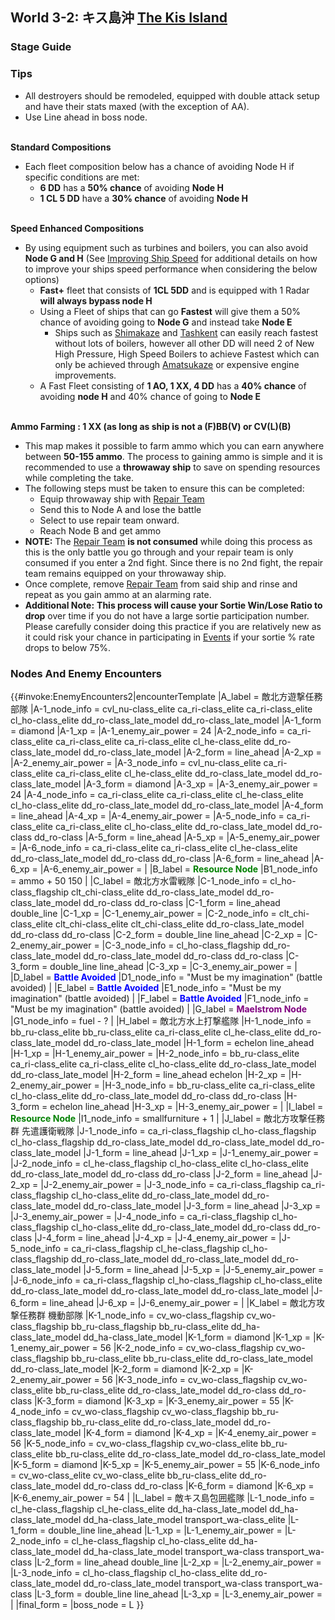 ==World 3-2: キス島沖 [[wikipedia:en:Kiska Island|The Kis Island]]==
{{LabSortieworld
| map = 3-2_Map.png
| difficulty = ☆ ☆ ☆ ☆ ☆
| item = {{ammo}} {{FBsmall}}
| exp = 320
| code = キス島撤退作戦 ([[wikipedia:Japanese_occupation_of_Kiska|Kis Island Withdrawal Tactics]])
| jptext = 軽巡を旗艦とした水雷戦隊、または駆逐艦のみの艦隊で、敵包囲下の北方海域キス島に突入！島の守備隊を無事収容せよ！
| entext = Using either a torpedo squadron with light cruiser as flagship or a fleet composed of only destroyers, charge the waters around Kis Island surrounded by the enemy! Take in the forces garrisoned on the island!
| aircon = {{AirControlSystem
| Map = 3-2
| Fleet = CL 5DD
| Route = Random<br/>C-G-H-F-L (Fast fleet)<br/>C-G-F-L (Fast or Fast+ fleet)<br/>C-E-F-L (Fast+ fleet)
| AS = 0
| Notes = 
}}
}}
===Stage Guide===
{{MapBranchingTable
|title = 3-2 Branching Rules
|id = 3-2
|expand = true
|0 -> A = * Do not meet the requirements to go to C.
|0 -> C = 
* Meet '''ANY''' of the following requirements:
** Fleet contains (F)BB(V) or CV(L/B)
** Amount of CL = 1 '''AND''' amount of DD ≥ 4
** Amount of DD = 6

|C -> A, E/empty, G/storm = 
* Meeting '''ANY''' of the following '''FORCES''' you to A:
** Amount of DD ≤ 3
** Amount of (F)BB(V)+CV(B) ≥ 2
*Go to G if fleet contains slow ship
*Meet '''ALL''' of the following to go to E
**Fleet contains 6 ships
**'''Fastest''' Fleet
**Fleet contains CL and DD only
**4 ships carrying radars
*The following affects your chances of going to E if you don't meet any of the above conditions
** Fleet contains AO '''AND''' Fast Fleet, ~40% E, 60% G.
** Fast+ Fleet, ~10% E, ~90% G.
** Fastest Fleet, ~50% E, 50% G.
* Otherwise, go to G.

|E/empty -> D/empty, F/empty =
* If fleet contains AO, ~25% D, ~75% F.
* Otherwise, go to F.

|G/storm -> F/empty, H, J = 
* Meeting '''ANY''' of the following '''FORCES''' you to J:
** Fleet contains CV(B) or SS(V)
** Amount of (F)BB(V)+CV(L/B) ≥ 2
* If Slow Fleet, go to H.
*Meet '''ALL''' of the following to go to F
**Fleet contains 6 ships
**'''Fast+''' Fleet
**Fleet contains CL and DD only
**Fleet carries at least 1 radar
* The following affects your chances of going to F if not meeting any of the above conditions
** 6 DD, ~50% F, ~50% H.
** 1CL + 5DD, ~30% F, ~70% H.
** Fleet contains AO '''AND''' Fast Fleet, ~40% F, 60% H.
* Otherwise, go to H.

|H -> F/empty = * Amount of CL+DD+AO = 6
|H -> I/resource = * Do not meet the requirements to go to F.
}}

===Tips===
*All destroyers should be remodeled, equipped with double attack setup and have their stats maxed (with the exception of AA).
*Use Line ahead in boss node.
<br/>'''Standard Compositions'''
*Each fleet composition below has a chance of avoiding Node H if specific conditions are met:
**'''6 DD''' has a '''50% chance''' of avoiding '''Node H'''
**'''1 CL 5 DD''' have a '''30% chance''' of avoiding '''Node H'''
<br/>'''Speed Enhanced Compositions'''
*By using equipment such as turbines and boilers, you can also avoid '''Node G and H''' (See [[Improving Ship Speed]] for additional details on how to improve your ships speed performance when considering the below options)
** '''Fast+''' fleet that consists of '''1CL 5DD''' and is equipped with 1 Radar '''will always bypass node H'''
** Using a Fleet of ships that can go '''Fastest''' will give them a 50% chance of avoiding going to '''Node G''' and instead take '''Node E'''
*** Ships such as [[Shimakaze]] and [[Tashkent]] can easily reach fastest without lots of boilers, however all other DD will need 2 of New High Pressure, High Speed Boilers to achieve Fastest which can only be achieved through [[Amatsukaze]] or expensive engine improvements.
**A Fast Fleet consisting of '''1 AO, 1 XX, 4 DD''' has a '''40% chance''' of avoiding '''node H''' and 40% chance of going to '''Node E'''

<br/>'''Ammo Farming : 1 XX (as long as ship is not a (F)BB(V) or CV(L)(B)'''
*This map makes it possible to farm ammo which you can earn anywhere between '''50-155 ammo'''. The process to gaining ammo is simple and it is recommended to use a '''throwaway ship''' to save on spending resources while completing the take.
*The following steps must be taken to ensure this can be completed:
** Equip throwaway ship with [[Repair Team]]
** Send this to Node A and lose the battle
** Select to use repair team onward.
** Reach Node B and get ammo
*'''NOTE:''' The [[Repair Team]] '''is not consumed''' while doing this process as this is the only battle you go through and your repair team is only consumed if you enter a 2nd fight. Since there is no 2nd fight, the repair team remains equipped on your throwaway ship.
*Once complete, remove [[Repair Team]] from said ship and rinse and repeat as you gain ammo at an alarming rate.
*'''Additional Note:''' '''This process will cause your Sortie Win/Lose Ratio to drop''' over time if you do not have a large sortie participation number. Please carefully consider doing this practice if you are relatively new as it could risk your chance in participating in  [[Events]] if your sortie % rate drops to below 75%.

===Nodes And Enemy Encounters===
{{#invoke:EnemyEncounters2|encounterTemplate
|A_label = 敵北方遊撃任務部隊
|A-1_node_info = cvl_nu-class_elite ca_ri-class_elite ca_ri-class_elite cl_ho-class_elite dd_ro-class_late_model dd_ro-class_late_model
|A-1_form = diamond
|A-1_xp =
|A-1_enemy_air_power = 24
|A-2_node_info = ca_ri-class_elite ca_ri-class_elite ca_ri-class_elite cl_he-class_elite dd_ro-class_late_model dd_ro-class_late_model
|A-2_form = line_ahead
|A-2_xp =
|A-2_enemy_air_power =
|A-3_node_info = cvl_nu-class_elite ca_ri-class_elite ca_ri-class_elite cl_he-class_elite dd_ro-class_late_model dd_ro-class_late_model
|A-3_form = diamond
|A-3_xp =
|A-3_enemy_air_power = 24
|A-4_node_info = ca_ri-class_elite ca_ri-class_elite cl_he-class_elite cl_ho-class_elite dd_ro-class_late_model dd_ro-class_late_model
|A-4_form = line_ahead
|A-4_xp =
|A-4_enemy_air_power =
|A-5_node_info = ca_ri-class_elite ca_ri-class_elite cl_ho-class_elite dd_ro-class_late_model dd_ro-class dd_ro-class
|A-5_form = line_ahead
|A-5_xp =
|A-5_enemy_air_power =
|A-6_node_info = ca_ri-class_elite ca_ri-class_elite cl_he-class_elite dd_ro-class_late_model dd_ro-class dd_ro-class
|A-6_form = line_ahead
|A-6_xp =
|A-6_enemy_air_power =
|
|B_label = '''<span style="color:green">Resource Node</span>'''
|B1_node_info = ammo + 50 150
|
|C_label = 敵北方水雷戦隊
|C-1_node_info = cl_ho-class_flagship clt_chi-class_elite dd_ro-class_late_model dd_ro-class_late_model dd_ro-class dd_ro-class
|C-1_form = line_ahead double_line
|C-1_xp =
|C-1_enemy_air_power =
|C-2_node_info = clt_chi-class_elite clt_chi-class_elite clt_chi-class_elite dd_ro-class_late_model dd_ro-class dd_ro-class
|C-2_form = double_line line_ahead
|C-2_xp =
|C-2_enemy_air_power =
|C-3_node_info = cl_ho-class_flagship dd_ro-class_late_model dd_ro-class_late_model dd_ro-class dd_ro-class
|C-3_form = double_line line_ahead
|C-3_xp =
|C-3_enemy_air_power =
|
|D_label = '''<span style="color:blue">Battle Avoided</span>'''
|D1_node_info = "Must be my imagination" (battle avoided)
|
|E_label = '''<span style="color:blue">Battle Avoided</span>'''
|E1_node_info = "Must be my imagination" (battle avoided)
|
|F_label = '''<span style="color:blue">Battle Avoided</span>'''
|F1_node_info = "Must be my imagination" (battle avoided)
|
|G_label = '''<span style="color:purple">Maelstrom Node</span>'''
|G1_node_info = fuel - ?
|
|H_label = 敵北方水上打撃艦隊
|H-1_node_info = bb_ru-class_elite bb_ru-class_elite ca_ri-class_elite cl_he-class_elite dd_ro-class_late_model dd_ro-class_late_model
|H-1_form = echelon line_ahead
|H-1_xp =
|H-1_enemy_air_power =
|H-2_node_info = bb_ru-class_elite ca_ri-class_elite ca_ri-class_elite cl_ho-class_elite dd_ro-class_late_model dd_ro-class_late_model
|H-2_form = line_ahead echelon
|H-2_xp =
|H-2_enemy_air_power =
|H-3_node_info = bb_ru-class_elite ca_ri-class_elite cl_ho-class_elite dd_ro-class_late_model dd_ro-class dd_ro-class
|H-3_form = echelon line_ahead
|H-3_xp =
|H-3_enemy_air_power =
|
|I_label = '''<span style="color:green">Resource Node</span>'''
|I1_node_info = smallfurniture + 1
|
|J_label = 敵北方攻撃任務群 先遣護衛戦隊
|J-1_node_info = ca_ri-class_flagship cl_ho-class_flagship cl_ho-class_flagship dd_ro-class_late_model dd_ro-class_late_model dd_ro-class_late_model
|J-1_form = line_ahead
|J-1_xp =
|J-1_enemy_air_power =
|J-2_node_info = cl_he-class_flagship cl_ho-class_elite cl_ho-class_elite dd_ro-class_late_model dd_ro-class dd_ro-class
|J-2_form = line_ahead
|J-2_xp =
|J-2_enemy_air_power =
|J-3_node_info = ca_ri-class_flagship ca_ri-class_flagship cl_ho-class_elite dd_ro-class_late_model dd_ro-class_late_model dd_ro-class_late_model
|J-3_form = line_ahead
|J-3_xp =
|J-3_enemy_air_power =
|J-4_node_info = ca_ri-class_flagship cl_ho-class_flagship cl_ho-class_elite dd_ro-class_late_model dd_ro-class dd_ro-class
|J-4_form = line_ahead
|J-4_xp =
|J-4_enemy_air_power =
|J-5_node_info = ca_ri-class_flagship cl_he-class_flagship cl_ho-class_flagship dd_ro-class_late_model dd_ro-class_late_model dd_ro-class_late_model
|J-5_form = line_ahead
|J-5_xp =
|J-5_enemy_air_power =
|J-6_node_info = ca_ri-class_flagship cl_ho-class_flagship cl_ho-class_elite dd_ro-class_late_model dd_ro-class_late_model dd_ro-class_late_model
|J-6_form = line_ahead
|J-6_xp =
|J-6_enemy_air_power =
|
|K_label = 敵北方攻撃任務群 機動部隊
|K-1_node_info = cv_wo-class_flagship cv_wo-class_flagship bb_ru-class_flagship bb_ru-class_elite dd_ha-class_late_model dd_ha-class_late_model
|K-1_form = diamond
|K-1_xp =
|K-1_enemy_air_power = 56
|K-2_node_info = cv_wo-class_flagship cv_wo-class_flagship bb_ru-class_elite bb_ru-class_elite dd_ro-class_late_model dd_ro-class_late_model
|K-2_form = diamond
|K-2_xp =
|K-2_enemy_air_power = 56
|K-3_node_info = cv_wo-class_flagship cv_wo-class_elite bb_ru-class_elite dd_ro-class_late_model dd_ro-class dd_ro-class
|K-3_form = diamond
|K-3_xp =
|K-3_enemy_air_power = 55
|K-4_node_info = cv_wo-class_flagship cv_wo-class_flagship bb_ru-class_flagship bb_ru-class_elite dd_ro-class_late_model dd_ro-class_late_model
|K-4_form = diamond
|K-4_xp =
|K-4_enemy_air_power = 56
|K-5_node_info = cv_wo-class_flagship cv_wo-class_elite bb_ru-class_elite bb_ru-class_elite dd_ro-class_late_model dd_ro-class_late_model
|K-5_form = diamond
|K-5_xp =
|K-5_enemy_air_power = 55
|K-6_node_info = cv_wo-class_elite cv_wo-class_elite bb_ru-class_elite dd_ro-class_late_model dd_ro-class dd_ro-class
|K-6_form = diamond
|K-6_xp =
|K-6_enemy_air_power = 54
|
|L_label = 敵キス島包囲艦隊
|L-1_node_info = cl_he-class_flagship cl_he-class_elite dd_ha-class_late_model dd_ha-class_late_model dd_ha-class_late_model transport_wa-class_elite
|L-1_form = double_line line_ahead
|L-1_xp =
|L-1_enemy_air_power =
|L-2_node_info = cl_he-class_flagship cl_ho-class_elite dd_ha-class_late_model dd_ha-class_late_model transport_wa-class transport_wa-class
|L-2_form = line_ahead double_line
|L-2_xp =
|L-2_enemy_air_power =
|L-3_node_info = cl_ho-class_flagship cl_ho-class_elite dd_ro-class_late_model dd_ro-class_late_model transport_wa-class transport_wa-class
|L-3_form = double_line line_ahead
|L-3_xp =
|L-3_enemy_air_power =
|
|final_form = 
|boss_node = L
}}

{{:{{BASEPAGENAME}}/3-2/Drop list}}